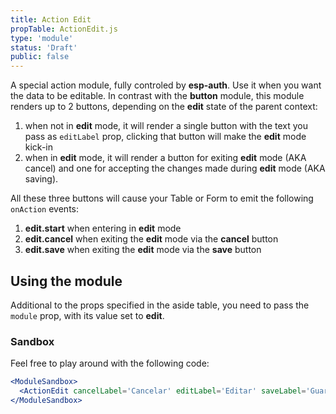 ```yaml
---
title: Action Edit
propTable: ActionEdit.js
type: 'module'
status: 'Draft'
public: false
---
```


A special action module, fully controled by **esp-auth**. Use it when you want the data to be editable.
In contrast with the **button** module, this module renders up to 2 buttons, depending on the **edit** state of the parent context:

1. when not in **edit** mode, it will render a single button with the text you pass as `editLabel` prop, clicking that button will make the **edit** mode kick-in
2. when in **edit** mode, it will render a button for exiting **edit** mode (AKA cancel) and one for accepting the changes made during **edit** mode (AKA saving).

All these three buttons will cause your Table or Form to emit the following `onAction` events:

1. **edit.start** when entering in **edit** mode
2. **edit.cancel** when exiting the **edit** mode via the **cancel** button
3. **edit.save** when exiting the **edit** mode via the **save** button

## Using the module

Additional to the props specified in the aside table, you need to pass the `module` prop, with its value set to **edit**.

### Sandbox

Feel free to play around with the following code:

```jsx
<ModuleSandbox>
  <ActionEdit cancelLabel='Cancelar' editLabel='Editar' saveLabel='Guardar' />
</ModuleSandbox>
```
